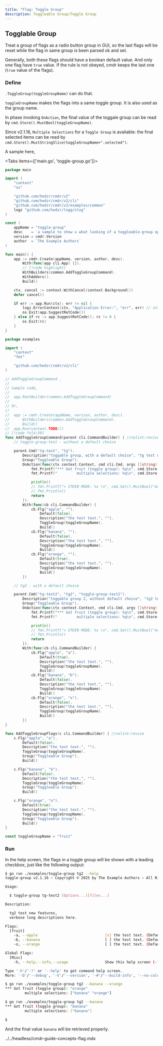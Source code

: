 ```yaml
---
title: "Flag: Toggle Group"
description: Toggleable Group/Toggle Group
---
```


## Togglable Group

Treat a group of flags as a radio button group in GUI, so the last flags will be reset while the flag in same group is been parsed ok and set.

Generally, both these flags should have a boolean default value. And only one flag have `true` value. If the rule is not obeyed, cmdr keeps the last one (`true` value of the flags).

### Define

`.ToggleGroup(toggleGroupName)` can do that.

`toggleGroupName` makes the flags into a same toggle group. It is also used as the group name.

In phase invoking `OnAction`, the final value of the toggale group can be read by `cmd.Store().MustBool(toggleGroupName)`.

Since v2.1.16, `Multiple Selections` for a `Toggle Group` is avaliable: the final selected items can be read by `cmd.Store().MustStringSlice(toggleGroupName+".selected")`.

A sample here,

<Tabs items={['main.go', 'toggle-group.go']}>

<Tab key="main.go">

```go title=main.go
package main

import (
	"context"
	"os"

	"github.com/hedzr/cmdr/v2"
	"github.com/hedzr/cmdr/v2/cli"
	"github.com/hedzr/cmdr/v2/examples/common"
	logz "github.com/hedzr/logg/slog"
)

const (
	appName = "toggle-group"
	desc    = `a sample to show u what looking of a toggleable-group option in the help screen.`
	version = cmdr.Version
	author  = `The Example Authors`
)

func main() {
	app := cmdr.Create(appName, version, author, desc).
		With(func(app cli.App) {}).
		// [!code highlight]
		WithBuilders(common.AddToggleGroupCommand).
		WithAdders().
		Build()

	ctx, cancel := context.WithCancel(context.Background())
	defer cancel()

	if err := app.Run(ctx); err != nil {
		logz.ErrorContext(ctx, "Application Error:", "err", err) // stacktrace if in debug mode/build
		os.Exit(app.SuggestRetCode())
	} else if rc := app.SuggestRetCode(); rc != 0 {
		os.Exit(rc)
	}
}
```

</Tab>

<Tab key="toggle-group.go">

```go title=toggle-group.go
package examples

import (
	"context"
	"fmt"

	"github.com/hedzr/cmdr/v2/cli"
)

// AddToggleGroupCommand _
//
// Sample code,
//
//	app.RootBuilder(common.AddToggleGroupCommand)
//
// Or,
//
//	app := cmdr.Create(appName, version, author, desc).
//		WithBuilders(common.AddToggleGroupCommand).
//		Build()
//	app.Run(context.TODO())
// [!code fold:59]
func AddToggleGroupCommand(parent cli.CommandBuilder) { //nolint:revive
	// toggle-group-test - without a default choice

	parent.Cmd("tg-test", "tg").
		Description("toggable group, with a default choice", "tg test new features,\nverbose long descriptions here.").
		Group("Toggleable Group").
		OnAction(func(ctx context.Context, cmd cli.Cmd, args []string) (err error) {
			fmt.Printf("*** Got fruit (toggle group): %q\n", cmd.Store().MustString(toggleGroupName))
			fmt.Printf("         multiple selections: %q\n", cmd.Store().MustStringSlice(toggleGroupName+".selected"))

			println()
			// fmt.Printf("> STDIN MODE: %v \n", cmd.Set().MustBool("mx-test.stdin"))
			// fmt.Println()
			return
		}).
		With(func(cb cli.CommandBuilder) {
			cb.Flg("apple", "").
				Default(false).
				Description("the test text.", "").
				ToggleGroup(toggleGroupName).
				Build()
			cb.Flg("banana", "").
				Default(false).
				Description("the test text.", "").
				ToggleGroup(toggleGroupName).
				Build()
			cb.Flg("orange", "").
				Default(true).
				Description("the test text.", "").
				ToggleGroup(toggleGroupName).
				Build()
		})

	// tg2 - with a default choice

	parent.Cmd("tg-test2", "tg2", "toggle-group-test2").
		Description("toggable group 2, without default choice", "tg2 test new features,\nverbose long descriptions here.").
		Group("Toggleable Group").
		OnAction(func(ctx context.Context, cmd cli.Cmd, args []string) (err error) {
			fmt.Printf("*** Got fruit (toggle group): %q\n", cmd.Store().MustString(toggleGroupName))
			fmt.Printf("         multiple selections: %q\n", cmd.Store().MustStringSlice(toggleGroupName+".selected"))

			println()
			// fmt.Printf("> STDIN MODE: %v \n", cmd.Set().MustBool("mx-test.stdin"))
			// fmt.Println()
			return
		}).
		With(func(cb cli.CommandBuilder) {
			cb.Flg("apple", "a").
				Default(true).
				Description("the test text.", "").
				ToggleGroup(toggleGroupName).
				Build()
			cb.Flg("banana", "b").
				Default(false).
				Description("the test text.", "").
				ToggleGroup(toggleGroupName).
				Build()
			cb.Flg("orange", "o").
				Default(false).
				Description("the test text.", "").
				ToggleGroup(toggleGroupName).
				Build()
		})
}

func AddToggleGroupFlags(c cli.CommandBuilder) { //nolint:revive
	c.Flg("apple", "a").
		Default(false).
		Description("the test text.", "").
		ToggleGroup(toggleGroupName).
		Group("Toggleable Group").
		Build()

	c.Flg("banana", "b").
		Default(false).
		Description("the test text.", "").
		ToggleGroup(toggleGroupName).
		Group("Toggleable Group").
		Build()

	c.Flg("orange", "o").
		Default(true).
		Description("the test text.", "").
		ToggleGroup(toggleGroupName).
		Group("Toggleable Group").
		Build()
}

const toggleGroupName = "fruit"
```

</Tab>
</Tabs>

### Run

In the help screen, the flags in a toggle group will be shown with a leading checkbox, just like the following output:

```bash
$ go run ./examples/toggle-group tg2 --help
toggle-group v2.1.16 ~ Copyright © 2025 by The Example Authors ~ All Rights Reserved.

Usage:

  $ toggle-group tg-test2 [Options...][files...]

Description:

  tg2 test new features,
  verbose long descriptions here.

Flags:
  [fruit]
    -a, --apple                               [x] the test text. (Default: true)
    -b, --banana                              [ ] the test text. (Default: false)
    -o, --orange                              [ ] the test text. (Default: false)

Global Flags:
  [Misc]
    -h, --help,--info,--usage                 Show this help screen (-?) [Env: HELP] (Default: true)

Type '-h'/'-?' or '--help' to get command help screen.
More: '-D'/'--debug', '-V'/'--version', '-#'/'--build-info', '--no-color'...

$ go run ./examples/toggle-group tg2 --banana --orange
*** Got fruit (toggle group): "orange"
         multiple selections: ["banana" "orange"]

$ go run ./examples/toggle-group tg2 --banana
*** Got fruit (toggle group): "banana"
         multiple selections: ["banana"]

$
```

And the final value `banana` will be retrieved properly.

<include>../../headless/cmdr-guide-concepts-flag.mdx</include>
